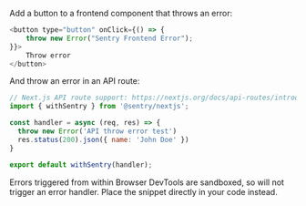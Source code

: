 Add a button to a frontend component that throws an error:

```javascript {filename:pages/index.js}
<button type="button" onClick={() => {
    throw new Error("Sentry Frontend Error");
}}>
    Throw error
</button>
```

And throw an error in an API route:

```javascript {filename:pages/api/hello.js}
// Next.js API route support: https://nextjs.org/docs/api-routes/introduction
import { withSentry } from '@sentry/nextjs';

const handler = async (req, res) => {
  throw new Error('API throw error test')
  res.status(200).json({ name: 'John Doe' })
}

export default withSentry(handler);
```
<Note>

Errors triggered from within Browser DevTools are sandboxed, so will not trigger an error handler. Place the snippet directly in your code instead.

</Note>
